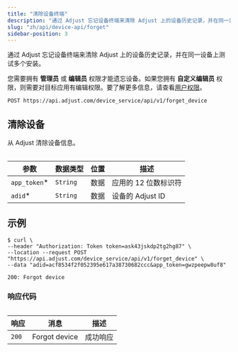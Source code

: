 ```yaml
---
title: "清除设备终端"
description: "通过 Adjust 忘记设备终端来清除 Adjust 上的设备历史记录，并在同一设备上测试多个安装。"
slug: "zh/api/device-api/forget"
sidebar-position: 3
---
```


通过 Adjust 忘记设备终端来清除 Adjust 上的设备历史记录，并在同一设备上测试多个安装。

<Callout type="seealso" title="操作前须知">

您需要拥有 **管理员** 或 **编辑员** 权限才能遗忘设备。如果您拥有 **自定义编辑员** 权限，则需要对目标应用有编辑权限。要了解更多信息，请查看[用户权限](https://help.adjust.com/zh/article/users)。

</Callout>

```http
POST https://api.adjust.com/device_service/api/v1/forget_device
```

## 清除设备

从 Adjust 清除设备信息。

<Table>

| 参数          | 数据类型 | 位置 | 描述                 |
| ------------- | -------- | ---- | -------------------- |
| `app_token`\* | `String` | 数据 | 应用的 12 位数标识符 |
| `adid`\*      | `String` | 数据 | 设备的 Adjust ID     |

</Table>

## 示例

```console
$ curl \
--header "Authorization: Token token=ask43jskdp2tg2hg87" \
--location --request POST "https://api.adjust.com/device_service/api/v1/forget_device" \
--data "adid=acf8534f2f052395e617a38730682ccc&app_token=gwzpeepw8uf8"
```

```http
200: Forgot device
```

### 响应代码

<Table>

| 响应  | 消息          | 描述     |
| ----- | ------------- | -------- |
| `200` | Forgot device | 成功响应 |

</Table>

